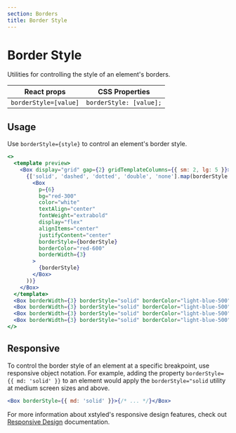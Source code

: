 ```yaml
---
section: Borders
title: Border Style
---
```


# Border Style

Utilities for controlling the style of an element's borders.

| React props           | CSS Properties          |
| --------------------- | ----------------------- |
| `borderStyle=[value]` | `borderStyle: [value];` |

## Usage

Use `borderStyle={style}` to control an element's border style.

```jsx preview
<>
  <template preview>
    <Box display="grid" gap={2} gridTemplateColumns={{ sm: 2, lg: 5 }}>
      {['solid', 'dashed', 'dotted', 'double', 'none'].map(borderStyle => (
        <Box
          p={6}
          bg="red-300"
          color="white"
          textAlign="center"
          fontWeight="extrabold"
          display="flex"
          alignItems="center"
          justifyContent="center"
          borderStyle={borderStyle}
          borderColor="red-600"
          borderWidth={3}
        >
          {borderStyle}
        </Box>
      ))}
    </Box>
  </template>
  <Box borderWidth={3} borderStyle="solid" borderColor="light-blue-500" />
  <Box borderWidth={3} borderStyle="solid" borderColor="light-blue-500" />
  <Box borderWidth={3} borderStyle="solid" borderColor="light-blue-500" />
  <Box borderWidth={3} borderStyle="solid" borderColor="light-blue-500" />
</>
```

## Responsive

To control the border style of an element at a specific breakpoint, use responsive object notation. For example, adding the property `borderStyle={{ md: 'solid' }}` to an element would apply the `borderStyle="solid` utility at medium screen sizes and above.

```jsx
<Box borderStyle={{ md: 'solid' }}>{/* ... */}</Box>
```

For more information about xstyled's responsive design features, check out [Responsive Design](@TODO-link) documentation.
